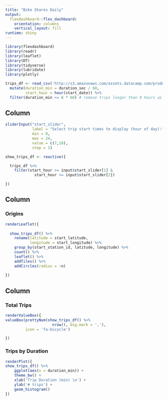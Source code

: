 ```yaml
---
title: "Bike Shares Daily"
output: 
  flexdashboard::flex_dashboard:
    orientation: columns
    vertical_layout: fill
runtime: shiny
---
```


```r
library(flexdashboard)
library(readr)
library(leaflet)
library(DT)
library(tidyverse)
library(lubridate)
library(plotly)

trips_df <- read_csv('http://s3.amazonaws.com/assets.datacamp.com/production/course_6961/datasets/sanfran_bikeshare_joined_oneday.csv') %>%
  mutate(duration_min = duration_sec / 60,
         start_hour = hour(start_date)) %>%
  filter(duration_min <= 8 * 60) # remove trips longer than 8 hours as suspicious data quality

```



Column {data-width=200 .sidebar}
-----------------------------------------------------------------------

```r

sliderInput("start_slider", 
            label = "Select trip start times to display (hour of day):",
            min = 0, 
            max = 24, 
            value = c(7,10), 
            step = 1)

show_trips_df <- reactive({

  trips_df %>%
    filter(start_hour >= input$start_slider[1] &
             start_hour <= input$start_slider[2])

})

```

Column {data-width=450}
-----------------------------------------------------------------------
### Origins

```r

renderLeaflet({
  
  show_trips_df() %>%
    rename(latitude = start_latitude,
           longitude = start_longitude) %>%
    group_by(start_station_id, latitude, longitude) %>%
    count() %>%
    leaflet() %>%
    addTiles() %>%
    addCircles(radius = ~n)
  
})


```

Column {data-width=350}
-----------------------------------------------------------------------

### Total Trips

```r
renderValueBox({
valueBox(prettyNum(show_trips_df() %>%
                     nrow(), big.mark = ','), 
         icon = 'fa-bicycle')

})
```

### Trips by Duration

```r
renderPlot({
show_trips_df() %>%
    ggplot(aes(x = duration_min)) +
    theme_bw() +
    xlab('Trip Duration (min) \n') +
    ylab('# trips') +
    geom_histogram() 
})
```


